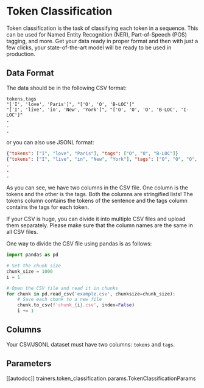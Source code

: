 # Token Classification

Token classification is the task of classifying each token in a sequence. This can be used
for Named Entity Recognition (NER), Part-of-Speech (POS) tagging, and more. Get your data ready in
proper format and then with just a few clicks, your state-of-the-art model will be ready to
be used in production.

## Data Format

The data should be in the following CSV format:

```csv
tokens,tags
"['I', 'love', 'Paris']", "['O', 'O', 'B-LOC']"
"['I', 'live', 'in', 'New', 'York']", "['O', 'O', 'O', 'B-LOC', 'I-LOC']"
.
.
.
```

or you can also use JSONL format:

```json
{"tokens": ["I", "love", "Paris"], "tags": ["O", "O", "B-LOC"]}
{"tokens": ["I", "live", "in", "New", "York"], "tags": ["O", "O", "O", "B-LOC", "I-LOC"]}
.
.
.
```

As you can see, we have two columns in the CSV file. One column is the tokens and the other
is the tags. Both the columns are stringified lists! The tokens column contains the tokens
of the sentence and the tags column contains the tags for each token.

If your CSV is huge, you can divide it into multiple CSV files and upload them separately.
Please make sure that the column names are the same in all CSV files.

One way to divide the CSV file using pandas is as follows:

```python
import pandas as pd

# Set the chunk size
chunk_size = 1000
i = 1

# Open the CSV file and read it in chunks
for chunk in pd.read_csv('example.csv', chunksize=chunk_size):
    # Save each chunk to a new file
    chunk.to_csv(f'chunk_{i}.csv', index=False)
    i += 1
```

## Columns

Your CSV/JSONL dataset must have two columns: `tokens` and `tags`.


## Parameters

[[autodoc]] trainers.token_classification.params.TokenClassificationParams
